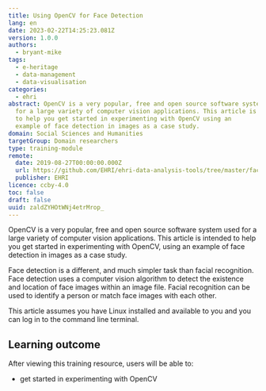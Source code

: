 ```yaml
---
title: Using OpenCV for Face Detection
lang: en
date: 2023-02-22T14:25:23.081Z
version: 1.0.0
authors:
  - bryant-mike
tags:
  - e-heritage
  - data-management
  - data-visualisation
categories:
  - ehri
abstract: OpenCV is a very popular, free and open source software system used
  for a large variety of computer vision applications. This article is intended
  to help you get started in experimenting with OpenCV using an
  example of face detection in images as a case study.
domain: Social Sciences and Humanities
targetGroup: Domain researchers
type: training-module
remote:
  date: 2019-08-27T00:00:00.000Z
  url: https://github.com/EHRI/ehri-data-analysis-tools/tree/master/face_detection_with_opencv
  publisher: EHRI
licence: ccby-4.0
toc: false
draft: false
uuid: zaldZYHOtWNj4etrMrop_
---
```


OpenCV is a very popular, free and open source software system used for a large variety of computer vision applications. This article is intended to help you get started in experimenting with OpenCV, using an example of face detection in images as a case study.

Face detection is a different, and much simpler task than facial recognition. Face detection uses a computer vision algorithm to detect the existence and location of face images within an image file. Facial recognition can be used to identify a person or match face images with each other.

This article assumes you have Linux installed and available to you and you can log in to the command line terminal.

## L﻿earning outcome

A﻿fter viewing this training resource, users will be able to:

* get started in experimenting with OpenCV

<ExternalResource title="Interested in learning more?" subtitle="Check out Using OpenCV for Face Detection" url="https://github.com/EHRI/ehri-data-analysis-tools/tree/master/face_detection_with_opencv#readme" />

